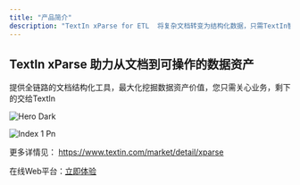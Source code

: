 ```yaml
---
title: "产品简介"
description: "TextIn xParse for ETL  将复杂文档转变为结构化数据，只需TextIn智能文档解析。 让任意文档的信息都能高效准确流入您的数据库，将非结构化内容转化为可查询、可分析的宝贵数据资产，兼容关系型数据库与向量数据库。"
---
```


## TextIn xParse 助力从文档到可操作的数据资产

提供全链路的文档结构化工具，最大化挖掘数据资产价值，您只需关心业务，剩下的交给TextIn

<img
  className="hidden dark:block"
  src="/images/hero-dark.png"
  alt="Hero Dark"
/>

![Index 1 Pn](/images/index-1.png)

更多详情见： https://www.textin.com/market/detail/xparse

在线Web平台：[立即体验](https://www.textin.com/console/recognition/robot_markdown?service=pdf_to_markdown)